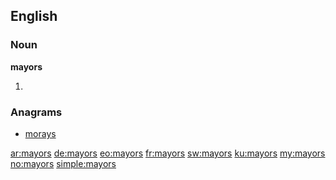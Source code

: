 ==English==

===Noun===
'''mayors'''

# {{plural of|[[mayor]]}}

===Anagrams===
* [[morays#English|morays]]

[[ar:mayors]]
[[de:mayors]]
[[eo:mayors]]
[[fr:mayors]]
[[sw:mayors]]
[[ku:mayors]]
[[my:mayors]]
[[no:mayors]]
[[simple:mayors]]